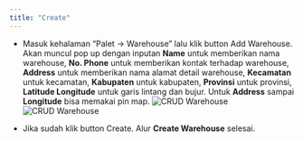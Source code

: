 ```yaml
---
title: "Create"
---
```


- Masuk kehalaman “Palet -> Warehouse” lalu klik button Add Warehouse. Akan muncul pop up dengan inputan **Name** untuk memberikan nama warehouse, **No. Phone** untuk memberikan kontak terhadap warehouse, **Address** untuk memberikan nama alamat detail warehouse, **Kecamatan** untuk kecamatan, **Kabupaten** untuk kabupaten, **Provinsi** untuk provinsi, **Latitude Longitude** untuk garis lintang dan bujur. Untuk **Address** sampai **Longitude** bisa memakai pin map.
  ![CRUD Warehouse](/image/storage/crud-warehouse/create/a-1.png "CRUD Warehouse")
  ![CRUD Warehouse](/image/storage/crud-warehouse/create/a-2.png "CRUD Warehouse")

- Jika sudah klik button Create. Alur **Create Warehouse** selesai.
